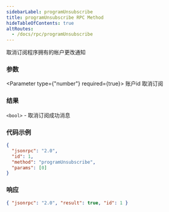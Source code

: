 ```yaml
---
sidebarLabel: programUnsubscribe
title: programUnsubscribe RPC Method
hideTableOfContents: true
altRoutes:
  - /docs/rpc/programUnsubscribe
---
```


取消订阅程序拥有的帐户更改通知

<DocSideBySide>

<DocLeftSide>

### 参数

<Parameter type={"number"} required={true}>
  账户id 取消订阅
</Parameter>

### 结果

`<bool>` - 取消订阅成功消息

</DocLeftSide>

<DocRightSide>

### 代码示例

```json
{
  "jsonrpc": "2.0",
  "id": 1,
  "method": "programUnsubscribe",
  "params": [0]
}
```

### 响应

```json
{ "jsonrpc": "2.0", "result": true, "id": 1 }
```

</DocRightSide>
</DocSideBySide>
